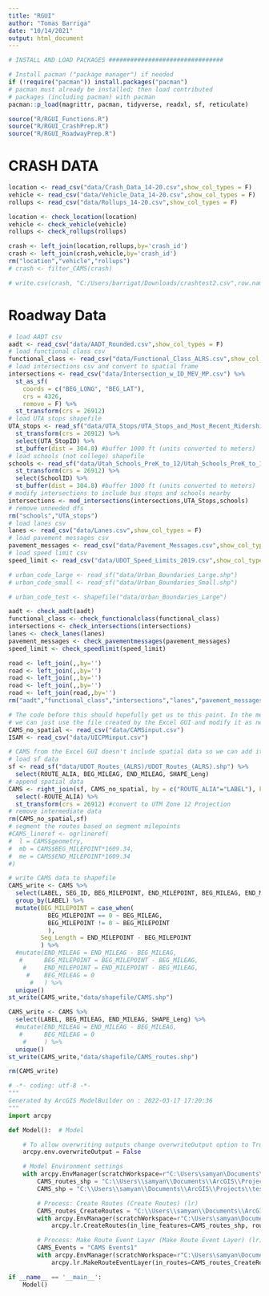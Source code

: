 ```yaml
---
title: "RGUI"
author: "Tomas Barriga"
date: "10/14/2021"
output: html_document
---
```


```r
# INSTALL AND LOAD PACKAGES ################################

# Install pacman ("package manager") if needed
if (!require("pacman")) install.packages("pacman")
# pacman must already be installed; then load contributed
# packages (including pacman) with pacman
pacman::p_load(magrittr, pacman, tidyverse, readxl, sf, reticulate)

source("R/RGUI_Functions.R")
source("R/RGUI_CrashPrep.R")
source("R/RGUI_RoadwayPrep.R")
```

# CRASH DATA

```r
location <- read_csv("data/Crash_Data_14-20.csv",show_col_types = F)
vehicle <- read_csv("data/Vehicle_Data_14-20.csv",show_col_types = F)
rollups <- read_csv("data/Rollups_14-20.csv",show_col_types = F)
```

```r
location <- check_location(location)
vehicle <- check_vehicle(vehicle)
rollups <- check_rollups(rollups)
```

```r
crash <- left_join(location,rollups,by='crash_id')
crash <- left_join(crash,vehicle,by='crash_id')
rm("location","vehicle","rollups")
# crash <- filter_CAMS(crash)
```

```r
# write.csv(crash, "C:/Users/barrigat/Downloads/crashtest2.csv",row.names = F)
```

# Roadway Data

```r
# load AADT csv
aadt <- read_csv("data/AADT_Rounded.csv",show_col_types = F)
# load functional class csv
functional_class <- read_csv("data/Functional_Class_ALRS.csv",show_col_types = F)
# load intersections csv and convert to spatial frame
intersections <- read_csv("data/Intersection_w_ID_MEV_MP.csv") %>%
  st_as_sf(
    coords = c("BEG_LONG", "BEG_LAT"), 
    crs = 4326,
    remove = F) %>%
  st_transform(crs = 26912)
# load UTA stops shapefile
UTA_stops <- read_sf("data/UTA_Stops/UTA_Stops_and_Most_Recent_Ridership.shp") %>%
  st_transform(crs = 26912) %>%
  select(UTA_StopID) %>%
  st_buffer(dist = 304.8) #buffer 1000 ft (units converted to meters)
# load schools (not college) shapefile
schools <- read_sf("data/Utah_Schools_PreK_to_12/Utah_Schools_PreK_to_12.shp") %>%
  st_transform(crs = 26912) %>%
  select(SchoolID) %>%
  st_buffer(dist = 304.8) #buffer 1000 ft (units converted to meters)
# modify intersections to include bus stops and schools nearby
intersections <- mod_intersections(intersections,UTA_Stops,schools)
# remove unneeded dfs
rm("schools","UTA_stops")
# load lanes csv
lanes <- read_csv("data/Lanes.csv",show_col_types = F)
# load pavement messages csv
pavement_messages <- read_csv("data/Pavement_Messages.csv",show_col_types = F)
# load speed limit csv
speed_limit <- read_csv("data/UDOT_Speed_Limits_2019.csv",show_col_types = F)

# urban_code_large <- read_sf("data/Urban_Boundaries_Large.shp")
# urban_code_small <- read_sf("data/Urban_Boundaries_Small.shp")

# urban_code_test <- shapefile("data/Urban_Boundaries_Large")
```

```r
aadt <- check_aadt(aadt)
functional_class <- check_functionalclass(functional_class)
intersections <- check_intersections(intersections)
lanes <- check_lanes(lanes)
pavement_messages <- check_pavementmessages(pavement_messages)
speed_limit <- check_speedlimit(speed_limit)
```

```r
road <- left_join(,,by='')
road <- left_join(,,by='')
road <- left_join(,,by='')
road <- left_join(,,by='')
road <- left_join(road,,by='')
rm("aadt","functional_class","intersections","lanes","pavement_messages","speed_limit")
```

```r
# The code before this should hopefully get us to this point. In the meanwhile,
# we can just use the file created by the Excel GUI and modify it as needed.
CAMS_no_spatial <- read_csv("data/CAMSinput.csv")
ISAM <- read_csv("data/UICPMinput.csv")

# CAMS from the Excel GUI doesn't include spatial data so we can add it in here.
# load sf data
sf <- read_sf("data/UDOT_Routes_(ALRS)/UDOT_Routes_(ALRS).shp") %>%
  select(ROUTE_ALIA, BEG_MILEAG, END_MILEAG, SHAPE_Leng)
# append spatial data
CAMS <- right_join(sf, CAMS_no_spatial, by = c("ROUTE_ALIA"="LABEL"), keep = TRUE) %>%
  select(-ROUTE_ALIA) %>%
  st_transform(crs = 26912) #convert to UTM Zone 12 Projection
# remove intermediate data
rm(CAMS_no_spatial,sf)
# segment the routes based on segment milepoints
#CAMS_lineref <- ogrlineref(
#  l = CAMS$geometry,
#  mb = CAMS$BEG_MILEPOINT*1609.34,
#  me = CAMS$END_MILEPOINT*1609.34
#)

# write CAMS data to shapefile
CAMS_write <- CAMS %>%
  select(LABEL, SEG_ID, BEG_MILEPOINT, END_MILEPOINT, BEG_MILEAG, END_MILEAG, Seg_Length, SHAPE_Leng) %>%
  group_by(LABEL) %>%
  mutate(BEG_MILEPOINT = case_when(
           BEG_MILEPOINT == 0 ~ BEG_MILEAG,
           BEG_MILEPOINT != 0 ~ BEG_MILEPOINT
           ),
         Seg_Length = END_MILEPOINT - BEG_MILEPOINT
         ) %>%
  #mutate(END_MILEAG = END_MILEAG - BEG_MILEAG,
   #      BEG_MILEPOINT = BEG_MILEPOINT - BEG_MILEAG,
    #     END_MILEPOINT = END_MILEPOINT - BEG_MILEAG,
     #    BEG_MILEAG = 0
      #   ) %>%
  unique()
st_write(CAMS_write,"data/shapefile/CAMS.shp")

CAMS_write <- CAMS %>%
  select(LABEL, BEG_MILEAG, END_MILEAG, SHAPE_Leng) %>%
  #mutate(END_MILEAG = END_MILEAG - BEG_MILEAG,
   #      BEG_MILEAG = 0
    #     ) %>%
  unique()
st_write(CAMS_write,"data/shapefile/CAMS_routes.shp")

rm(CAMS_write)

```

```python

# -*- coding: utf-8 -*-
"""
Generated by ArcGIS ModelBuilder on : 2022-03-17 17:20:36
"""
import arcpy

def Model():  # Model

    # To allow overwriting outputs change overwriteOutput option to True.
    arcpy.env.overwriteOutput = False

    # Model Environment settings
    with arcpy.EnvManager(scratchWorkspace=r"C:\Users\samyan\Documents\ArcGIS\Projects\test_CAMS-segmentation\test_CAMS-segmentation.gdb", workspace=r"C:\Users\samyan\Documents\ArcGIS\Projects\test_CAMS-segmentation\test_CAMS-segmentation.gdb"):
        CAMS_routes_shp = "C:\\Users\\samyan\\Documents\\ArcGIS\\Projects\\test_CAMS-segmentation\\data\\CAMS_routes\\CAMS_routes.shp"
        CAMS_shp = "C:\\Users\\samyan\\Documents\\ArcGIS\\Projects\\test_CAMS-segmentation\\data\\CAMS\\CAMS.shp"

        # Process: Create Routes (Create Routes) (lr)
        CAMS_routes_CreateRoutes = "C:\\Users\\samyan\\Documents\\ArcGIS\\Projects\\test_CAMS-segmentation\\test_CAMS-segmentation.gdb\\CAMS_routes_CreateRoutes"
        with arcpy.EnvManager(scratchWorkspace=r"C:\Users\samyan\Documents\ArcGIS\Projects\test_CAMS-segmentation\test_CAMS-segmentation.gdb", workspace=r"C:\Users\samyan\Documents\ArcGIS\Projects\test_CAMS-segmentation\test_CAMS-segmentation.gdb"):
            arcpy.lr.CreateRoutes(in_line_features=CAMS_routes_shp, route_id_field="LABEL", out_feature_class=CAMS_routes_CreateRoutes, measure_source="TWO_FIELDS", from_measure_field="BEG_MIL", to_measure_field="END_MIL", coordinate_priority="UPPER_LEFT", measure_factor=1, measure_offset=0, ignore_gaps="IGNORE", build_index="INDEX")

        # Process: Make Route Event Layer (Make Route Event Layer) (lr)
        CAMS_Events = "CAMS Events1"
        with arcpy.EnvManager(scratchWorkspace=r"C:\Users\samyan\Documents\ArcGIS\Projects\test_CAMS-segmentation\test_CAMS-segmentation.gdb", workspace=r"C:\Users\samyan\Documents\ArcGIS\Projects\test_CAMS-segmentation\test_CAMS-segmentation.gdb"):
            arcpy.lr.MakeRouteEventLayer(in_routes=CAMS_routes_CreateRoutes, route_id_field="LABEL", in_table=CAMS_shp, in_event_properties="LABEL Line BEG_MILEP END_MILEP", out_layer=CAMS_Events, offset_field="", add_error_field="ERROR_FIELD", add_angle_field="NO_ANGLE_FIELD", angle_type="NORMAL", complement_angle="ANGLE", offset_direction="LEFT", point_event_type="POINT")

if __name__ == '__main__':
    Model()

```
